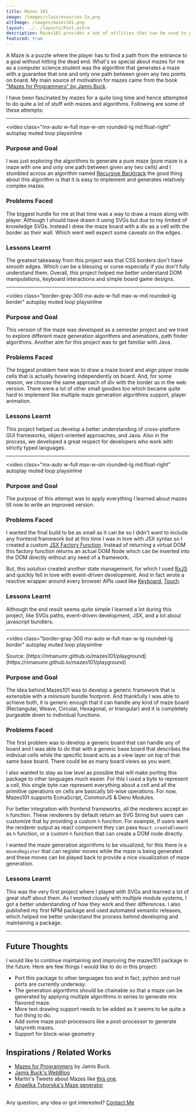 ```yaml
---
title: Mazes 101
image: /images/classresources-2x.png
altImage: /images/mazes101.png
layout: ../../layouts/Post.astro
description: Mazes101 provides a set of utilities that can be used to generate, render and hack with any kind of maze.
featured: true
---
```



A Maze is a puzzle where the player has to find a path from the entrance to a goal without hitting the dead end.
What's so special about mazes for me as a computer science student was the algorithm that generates a
maze with a guarantee that one and only one path between given any two points on board.
My main source of motivation for mazes came from the book ["Mazes for Programmers" by Jamis Buck](https://pragprog.com/titles/jbmaze/mazes-for-programmers/).

I have been fascinated by mazes for a quite long time and hence attempted to do quite a lot of stuff with mazes
and algorithms. Following are some of these attempts:

<hr class="!mb-4" />

<ProjectInfo
  title="Maze Puzzle"
  subtitle="August 2017"
  codeUrl="https://github.com/nmanumr/maze/tree/cb5b561554b4f6beb06d3ec65d72a0a47ed8ec84"
  stack="JavaScript,JQuery"
/>

<video
  class="mx-auto w-full max-w-sm rounded-lg md:float-right"
  autoplay
  muted
  loop
  playsinline
>
  <source src="/images/mazev1.mp4" type="video/mp4" />
</video>

### Purpose and Goal

I was just exploring the algorithms to generate a pure maze (pure maze is a maze with one
and only one path between given any two cells) and I stumbled across an algorithm named
[Recursive Backtrack](https://en.wikipedia.org/wiki/Maze_generation_algorithm#Randomized_depth-first_search)
the good thing about this algorithm is that it is easy to implement and generates relatively complex
mazes.

### Problems Faced

The biggest hurdle for me at that time was a way to draw a maze along with player.
Although I should have drawn it using SVGs but due to my limited of knowledge SVGs. Instead I drew
the maze board with a div as a cell with the border as their wall. Which went well expect some caveats
on the edges.

### Lessons Learnt

The greatest takeaway from this project was that CSS borders don't have smooth edges. Which can be
a blessing or curse especially if you don't fully understand them. Overall, this project helped me
better understand DOM manipulations, keyboard interactions and simple board game designs.

<hr class="!mb-4" />

<ProjectInfo
  title="Maze Puzzle in Java"
  subtitle="November 2019"
  codeUrl="https://github.com/ameerhmzx/maze-puzzle"
  stack="Java,JavaFX"
  collabrators="ameerhmzx"
/>

<video
  class="border-gray-300 mx-auto w-full max-w-md rounded-lg border"
  autoplay
  muted
  loop
  playsinline
>
  <source src="/images/maze-java.mp4" type="video/mp4" />
</video>

### Purpose and Goal

This version of the maze was developed as a semester project and we tried to explore different maze
generation algorithms and animations, path finder algorithms. Another aim for
this project was to get familiar with Java.

### Problems Faced

The biggest problem here was to draw a maze board and align player inside cells that is actually
hovering independently on board. And, for some reason, we choose the same approach of div with the border
as in the web version. There were a lot of other small goodies too which became quite hard to implement
like multiple maze generation algorithms support, player animation.

### Lessons Learnt

This project helped us develop a better understanding of cross-platform GUI frameworks, object-oriented approaches, and Java. Also in the process, we developed a great respect for developers who
work with strictly typed languages.

<hr class="!mb-4" />

<ProjectInfo
  title="Maze Puzzle v2"
  subtitle="March 2021"
  codeUrl="https://github.com/nmanumr/maze"
  siteUrl="https://nmanumr.github.io/maze/"
  stack="TypeScript,TailwindCSS,RxJs"
/>

<video
  class="mx-auto w-full max-w-sm rounded-lg md:float-right"
  autoplay
  muted
  loop
  playsinline
>
  <source src="/images/mazev2.mp4" type="video/mp4" />
</video>

### Purpose and Goal

The purpose of this attempt was to apply everything I learned about mazes till now to write an
improved version.

### Problems Faced

I wanted the final build to be as small as it can be so I didn't want to include any frontend
framework but at this time I was in love with JSX syntax so I created a custom
[JSX Factory Function](https://github.com/nmanumr/maze/blob/master/src/utils/h/index.ts#L52).
Instead of returning a virtual DOM this factory function returns an actual DOM Node which can be
inserted into the DOM directly without any need of a framework.

But, this solution created another state management, for which I used
[RxJS](https://rxjs-dev.firebaseapp.com/guide/overview) and quickly fell in love with event-driven
development. And in fact wrote a reactive wrapper around every browser APIs used like
[Keyboard](https://github.com/nmanumr/maze/blob/master/src/browser/keyboard/index.ts#L39),
[Touch](https://github.com/nmanumr/maze/blob/master/src/browser/touch/index.ts#L12).

### Lessons Learnt

Although the end result seems quite simple I learned a lot during this project, like SVGs paths, event-driven development, JSX, and a lot about javascript bundlers.

<hr class="!mb-4" />

<ProjectInfo
  title="Mazes101"
  subtitle="May 2021"
  codeUrl="https://github.com/nmanumr/mazes101/"
  siteUrl="https://nmanumr.github.io/mazes101/"
  siteText="View Docs"
  stack="TypeScript,NodeJs,Deno,Sementic Release"
/>

<video
  class="border-gray-300 mx-auto w-full max-w-lg rounded-lg border"
  autoplay
  muted
  loop
  playsinline
>
  <source src="/images/mazes101.mp4" type="video/mp4" />
</video>

<div class="relative -mt-2 text-center text-sm">
  Source:
  [https://nmanumr.github.io/mazes101/playground](https://nmanumr.github.io/mazes101/playground)
</div>

### Purpose and Goal

The idea behind Mazes101 was to develop a generic framework that is extensible with a minimum bundle footprint.
And thankfully I was able to achieve both, it is generic enough that it can handle any kind of maze board (Rectangular, Weave, Circular, Hexagonal, or triangular) and
it is completely purgeable down to individual functions.

### Problems Faced

The first problem was to develop a generic board that can handle any of board and I was able to do
that with a generic base board that describes the indiviual cells while the specific board acts as
a view layer on top of that same base board. There could be as many board views as you want.

I also wanted to stay as low level as possible that will make porting this package to other
languages much easier. For this I used a byte to represent a cell, this single byte can represent everything about a cell and all the primitive operations on cells are basically bit-wise
operations. For now, Mazes101 supports EcmaScript, CommonJS &amp; Deno Modules.

For better integration with frontend frameworks, all the renderers accept an `h` function. These
renderers by default return an SVG String but users can customize that by providing a custom `h`
function. For example, if users want the renderer output as react component they can pass
`React.createElement` as `h` function, or a custom `h` function that can create a DOM node directly.

I wanted the maze generation algorithms to be visualized, for this there is a `movesRegister` that can
register moves while the maze is being generated and these moves can be played back to provide a nice
visualization of maze generation.

### Lessons Learnt

This was the very first project where I played with SVGs and learned a lot of great stuff about them.
As I worked closely with multiple module systems, I got a better understanding of how they work and
their differences. I also published my first NPM package and used automated semantic releases, which
helped me better understand the process behind developing and maintaining a package.

<hr />

## Future Thoughts

I would like to continue maintaining and improving the mazes101 package in the future. Here are few
things I would like to do in this project:

- Port this package to other languages too and in fact, python and rust ports are
  currently underway.
- The generation algorithms should be chainable so that a maze can be generated by applying multiple
  algorithms in series to generate mix flavored maze.
- More text drawing support needs to be added as it seems to be quite a fun thing to do.
- Add some maze post-processors like a post-processor to generate labyrinth mazes.
- Support for block-wise geometry

## Inspirations / Related Works

- [Mazes for Programmers](https://pragprog.com/titles/jbmaze/mazes-for-programmers/) by Jamis Buck.
- [Jamis Buck's WebBlog](https://weblog.jamisbuck.org/2011/2/7/maze-generation-algorithm-recap)
- Martin's Tweets about Mazes like [this one](https://twitter.com/aemkei/status/1433912752037404680).
- [Angelika Tyborska's Maze generator](https://mazes.angelika.me/)

<br />
Any question, any idea or got interested? <a href="/#contact">Contact Me</a>
